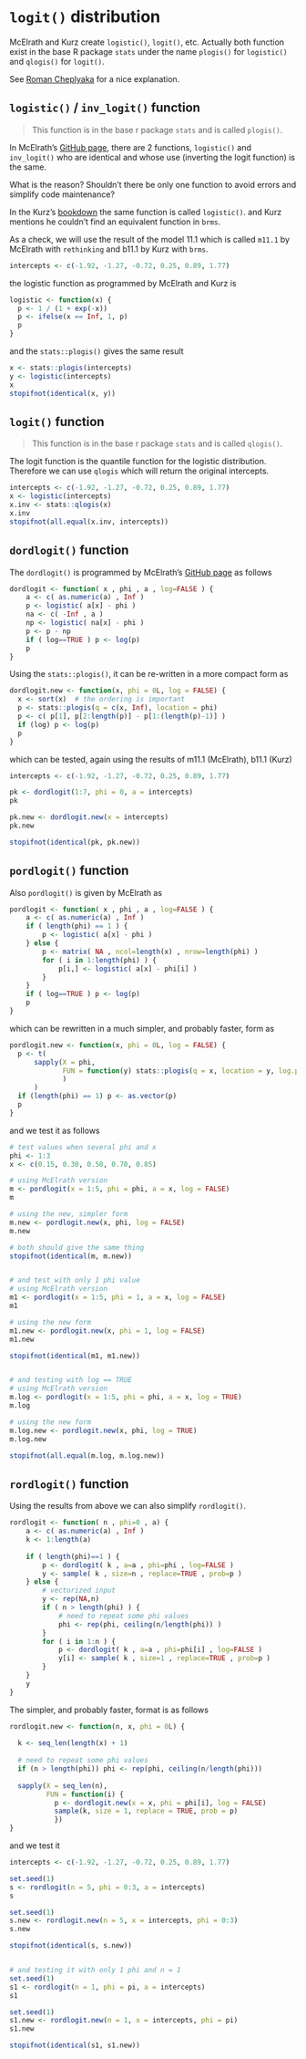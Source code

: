 
# `logit()` distribution {-#app-logit}

McElrath and Kurz create `logistic()`, `logit()`, etc. Actually
both function exist in the base R package `stats` under the name
`plogis()` for `logistic()` and `qlogis()` for `logit()`.

See [Roman Cheplyaka](https://ro-che.info/articles/2018-08-11-logit-logistic-r)
for a nice explanation.



## `logistic()` / `inv_logit()` function

> This function is in the base r package `stats` and is called `plogis()`.

In McElrath's [GitHub page](https://github.com/rmcelreath/rethinking/blob/a309712d904d1db7af1e08a76c521ab994006fd5/R/distributions.r), there are 2 functions, `logistic()` and `inv_logit()` who are identical
and whose use (inverting the logit function) is the same.

What is the reason?  Shouldn't there be only one function to avoid errors and simplify
code maintenance?

In the Kurz's [bookdown](https://bookdown.org/content/3890/monsters-and-mixtures.html#adding-predictor-variables.)
the same function is called `logistic()`. and Kurz mentions he couldn't find an equivalent function
in `brms`.


As a check, we will use the result of the model 11.1 which is called
`m11.1` by McElrath with `rethinking` and b11.1 by Kurz with `brms`.

```r
intercepts <- c(-1.92, -1.27, -0.72, 0.25, 0.89, 1.77)
```


the logistic function as programmed by McElrath and Kurz is

```r
logistic <- function(x) {
  p <- 1 / (1 + exp(-x))
  p <- ifelse(x == Inf, 1, p)
  p
}
```

and the `stats::plogis()` gives the same result

```r
x <- stats::plogis(intercepts)
y <- logistic(intercepts)
x
stopifnot(identical(x, y))
```


## `logit()` function

> This function is in the base r package `stats` and is called `qlogis()`.

The logit function is the quantile function for the logistic distribution.
Therefore we can use `qlogis` which will return the original intercepts.


```r
intercepts <- c(-1.92, -1.27, -0.72, 0.25, 0.89, 1.77)
x <- logistic(intercepts)
x.inv <- stats::qlogis(x)
x.inv
stopifnot(all.equal(x.inv, intercepts))
```


## `dordlogit()` function

The `dordlogit()` is programmed by McElrath's [GitHub page](https://github.com/rmcelreath/rethinking/blob/a309712d904d1db7af1e08a76c521ab994006fd5/R/distributions.r)
as follows

```r
dordlogit <- function( x , phi , a , log=FALSE ) {
    a <- c( as.numeric(a) , Inf )
    p <- logistic( a[x] - phi )
    na <- c( -Inf , a )
    np <- logistic( na[x] - phi )
    p <- p - np
    if ( log==TRUE ) p <- log(p)
    p
}
```



Using the `stats::plogis()`, it can be re-written in a more compact form as

```r
dordlogit.new <- function(x, phi = 0L, log = FALSE) {
  x <- sort(x)  # the ordering is important
  p <- stats::plogis(q = c(x, Inf), location = phi)
  p <- c( p[1], p[2:length(p)] - p[1:(length(p)-1)] )
  if (log) p <- log(p)
  p
}
```

which can be tested, again using the results of m11.1 (McElrath), b11.1 (Kurz)

```r
intercepts <- c(-1.92, -1.27, -0.72, 0.25, 0.89, 1.77)

pk <- dordlogit(1:7, phi = 0, a = intercepts)
pk

pk.new <- dordlogit.new(x = intercepts)
pk.new

stopifnot(identical(pk, pk.new))
```



## `pordlogit()` function

Also `pordlogit()` is given by McElrath as

```r
pordlogit <- function( x , phi , a , log=FALSE ) {
    a <- c( as.numeric(a) , Inf )
    if ( length(phi) == 1 ) {
        p <- logistic( a[x] - phi )
    } else {
        p <- matrix( NA , ncol=length(x) , nrow=length(phi) )
        for ( i in 1:length(phi) ) {
            p[i,] <- logistic( a[x] - phi[i] )
        }
    }
    if ( log==TRUE ) p <- log(p)
    p
}
```


which can be rewritten in a much simpler, and probably faster, form as

```r
pordlogit.new <- function(x, phi = 0L, log = FALSE) {
  p <- t(
      sapply(X = phi, 
             FUN = function(y) stats::plogis(q = x, location = y, log.p = log)
             )
      )
  if (length(phi) == 1) p <- as.vector(p)
  p
}
```

and we test it as follows

```r
# test values when several phi and x
phi <- 1:3
x <- c(0.15, 0.30, 0.50, 0.70, 0.85)

# using McElrath version
m <- pordlogit(x = 1:5, phi = phi, a = x, log = FALSE)
m

# using the new, simpler form
m.new <- pordlogit.new(x, phi, log = FALSE)
m.new

# both should give the same thing
stopifnot(identical(m, m.new))


# and test with only 1 phi value
# using McElrath version
m1 <- pordlogit(x = 1:5, phi = 1, a = x, log = FALSE)
m1

# using the new form
m1.new <- pordlogit.new(x, phi = 1, log = FALSE)
m1.new

stopifnot(identical(m1, m1.new))


# and testing with log == TRUE
# using McElrath version
m.log <- pordlogit(x = 1:5, phi = phi, a = x, log = TRUE)
m.log

# using the new form
m.log.new <- pordlogit.new(x, phi, log = TRUE)
m.log.new

stopifnot(all.equal(m.log, m.log.new))
```


## `rordlogit()` function


Using the results from above we can also simplify `rordlogit()`.

```r
rordlogit <- function( n , phi=0 , a) {
    a <- c( as.numeric(a) , Inf )
    k <- 1:length(a)
    
    if ( length(phi)==1 ) {
        p <- dordlogit( k , a=a , phi=phi , log=FALSE )
        y <- sample( k , size=n , replace=TRUE , prob=p )
    } else {
        # vectorized input
        y <- rep(NA,n)
        if ( n > length(phi) ) {
            # need to repeat some phi values
            phi <- rep(phi, ceiling(n/length(phi)) )
        }
        for ( i in 1:n ) {
            p <- dordlogit( k , a=a , phi=phi[i] , log=FALSE )
            y[i] <- sample( k , size=1 , replace=TRUE , prob=p )
        }
    }
    y
}
```


The simpler, and probably faster, format is as follows

```r
rordlogit.new <- function(n, x, phi = 0L) {
  
  k <- seq_len(length(x) + 1)
  
  # need to repeat some phi values
  if (n > length(phi)) phi <- rep(phi, ceiling(n/length(phi)))
  
  sapply(X = seq_len(n),
         FUN = function(i) {
           p <- dordlogit.new(x = x, phi = phi[i], log = FALSE)
           sample(k, size = 1, replace = TRUE, prob = p)
           })
}
```


and we test it

```r
intercepts <- c(-1.92, -1.27, -0.72, 0.25, 0.89, 1.77)

set.seed(1)
s <- rordlogit(n = 5, phi = 0:3, a = intercepts)
s

set.seed(1)
s.new <- rordlogit.new(n = 5, x = intercepts, phi = 0:3)
s.new

stopifnot(identical(s, s.new))


# and testing it with only 1 phi and n = 1
set.seed(1)
s1 <- rordlogit(n = 1, phi = pi, a = intercepts)
s1

set.seed(1)
s1.new <- rordlogit.new(n = 1, x = intercepts, phi = pi)
s1.new

stopifnot(identical(s1, s1.new))
```


